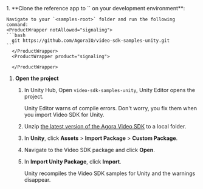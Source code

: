 <PlatformWrapper platform="unity">
1. **Clone the <Vpd  k="SDK" /> reference app to `<samples-root>` on your development environment**:

    Navigate to your `<samples-root>` folder and run the following command:
    <ProductWrapper notAllowed="signaling">
    ```bash
      git https://github.com/AgoraIO/video-sdk-samples-unity.git
    ```
      </ProductWrapper>
      <ProductWrapper product="signaling">

      </ProductWrapper>

1. **Open the project**

    1. In Unity Hub, Open `video-sdk-samples-unity`, Unity Editor opens the project.

       Unity Editor warns of compile errors. Don't worry, you fix them when you import Video SDK for Unity.

    1. Unzip [the latest version of the Agora Video SDK](https://docs.agora.io/en/sdks?platform=unity) to a local folder.

   1. In **Unity**, click **Assets** > **Import Package** > **Custom Package**.

   1. Navigate to the Video SDK package and click **Open**.

   1. In **Import Unity Package**, click **Import**.

      Unity recompiles the Video SDK samples for Unity and the warnings disappear.


</PlatformWrapper>